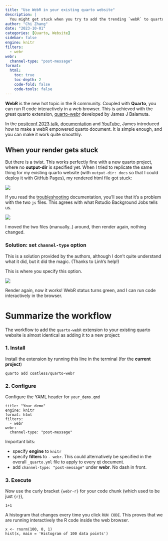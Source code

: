 ```yaml
---
title: "Use WebR in your existing quarto website"
description: |
  You might get stuck when you try to add the trending `webR` to quarto extension in your website. This is one way to fix it.
author: "Chi Zhang"
date: "2023-10-01"
categories: [Quarto, Website]
sidebar: false
engine: knitr
filters: 
  - webr
webr:
  channel-type: "post-message"
format: 
  html:
    toc: true
    toc-depth: 2
    code-fold: false
    code-tools: false
---
```


**WebR** is the new hot topic in the R community. Coupled with **Quarto**, you can run R code interactively in a web browser. This is achieved with the great quarto extension, [quarto-webr](https://github.com/coatless/quarto-webr) developed by James J Balamuta. 

In the [positconf 2023 talk](https://assets.thecoatlessprofessor.com/talks/quarto-webr-posit-conf-23-talk.pdf), [documentation](https://github.com/coatless/quarto-webrhttps://github.com/coatless/quarto-webr) and [YouTube](https://www.youtube.com/watch?v=DoRR2S5lLvk), James introduced how to make a webR empowered quarto document. It is simple enough, and you can make it work quite smoothly.

## When your render gets stuck

But there is a twist. This works perfectly fine with a new quarto project, where no **output-dir** is specified yet. When I tried to replicate the same thing for my existing quarto website (with `output-dir: docs` so that I could deploy it with GitHub Pages), my rendered html file got stuck: 

![](fig1_webr_fail.png)

If you read the [troubleshooting](https://quarto-webr.thecoatlessprofessor.com/qwebr-troubleshooting.html) documentation, you'll see that it's a problem with the two `js` files. This agrees with what Rstudio Background Jobs tells us. 

![](fig2_render_msg.png)

I moved the two files (manually..) around, then render again, nothing changed.

### Solution: set `channel-type` option

This is a solution provided by the authors, although I don't quite understand what it did, but it did the magic. (Thanks to Linh's help!)

This is where you specify this option. 

![](fig3_yml.png)

Render again, now it works! WebR status turns green, and I can run code interactively in the browser.

# Summarize the workflow

The workflow to add the `quarto-webR` extension to your existing quarto website is almost identical as adding it to a new project: 

### 1. Install

Install the extension by running this line in the terminal (for the **current project**)

```
quarto add coatless/quarto-webr
```

### 2. Configure

Configure the YAML header for `your_demo.qmd`

```
title: "Your demo"
engine: knitr
format: html
filters: 
  - webr
webr: 
  channel-type: "post-message"
```

Important bits: 

* specify **engine** to `knitr`
* specify **filters** to `- webr`. This could alternatively be specified in the overall `_quarto.yml` file to apply to every qt document.
* add `channel-type: "post-message"` under **webr**. No dash in front. 

### 3. Execute

Now use the curly bracket `{webr-r}` for your code chunk (which used to be just `{r}`),

```webr-r
1+1
```


A histogram that changes every time you click `RUN CODE`. This proves that we are running interactively the R code inside the web browser.

```webr-r
x <- rnorm(100, 0, 1)
hist(x, main = 'Histogram of 100 data points')
```





